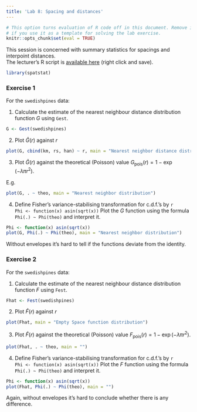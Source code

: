 ```yaml
---
title: 'Lab 8: Spacing and distances'
---
```


```r
# This option turns evaluation of R code off in this document. Remove it
# if you use it as a template for solving the lab exercise.
knitr::opts_chunk$set(eval = TRUE)
```

This session is concerned with summary statistics for
spacings and interpoint distances.  
The lecturer's R script is [available here](https://raw.githubusercontent.com/spatstat/AAU2015/master/Scripts/script08.R) (right click and save).

```r
library(spatstat)
```

### Exercise 1

For the `swedishpines` data:

1.  Calculate the estimate of the nearest neighbour distance
    distribution function $G$ using `Gest`.

```r
G <- Gest(swedishpines)
```

2.  Plot $\hat G(r)$ against $r$

```r
plot(G, cbind(km, rs, han) ~ r, main = "Nearest neighbor distance distribution")
```

3.  Plot $\hat G(r)$ against the theoretical (Poisson) value
    $G_{\mbox{pois}}(r) = 1 - \exp(-\lambda \pi r^2)$.

E.g.

```r
plot(G, . ~ theo, main = "Nearest neighbor distribution")
```

4.  Define Fisher’s variance-stabilising transformation for c.d.f.’s
    by
    ```r
    Phi <- function(x) asin(sqrt(x))
    ```
    Plot the $G$ function using the formula `Phi(.) ~ Phi(theo)`
    and interpret it.
    
```r
Phi <- function(x) asin(sqrt(x))
plot(G, Phi(.) ~ Phi(theo), main = "Nearest neighbor distribution")
```

Without envelopes it's hard to tell if the functions deviate from the identity.

### Exercise 2

For the `swedishpines` data:

1.  Calculate the estimate of the nearest neighbour distance
    distribution function $F$ using `Fest`.

```r
Fhat <- Fest(swedishpines)
```

2.  Plot $\hat F(r)$ against $r$

```r
plot(Fhat, main = "Empty Space function distribution")
```

3.  Plot $\hat F(r)$ against the theoretical (Poisson) value
    $F_{\mbox{pois}}(r) = 1 - \exp(-\lambda \pi r^2)$.

```r
plot(Fhat, . ~ theo, main = "")
```

4.  Define Fisher’s variance-stabilising transformation for c.d.f.’s
    by
    ```r
    Phi <- function(x) asin(sqrt(x))
    ```
    Plot the $F$ function using the formula `Phi(.) ~ Phi(theo)`
    and interpret it.

```r
Phi <- function(x) asin(sqrt(x))
plot(Fhat, Phi(.) ~ Phi(theo), main = "")
```

Again, without envelopes it's hard to conclude whether there is any difference.
